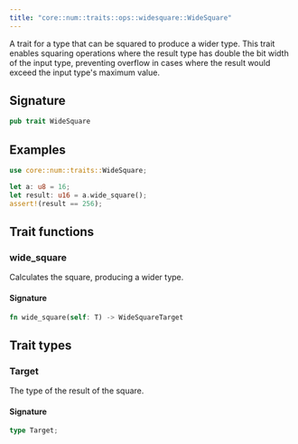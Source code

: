 ```yaml
---
title: "core::num::traits::ops::widesquare::WideSquare"
---
```


A trait for a type that can be squared to produce a wider type.
This trait enables squaring operations where the result type has double
the bit width of the input type, preventing overflow in cases where the
result would exceed the input type's maximum value.

## Signature

```rust
pub trait WideSquare
```



## Examples

```rust
use core::num::traits::WideSquare;

let a: u8 = 16;
let result: u16 = a.wide_square();
assert!(result == 256);
```


## Trait functions

### wide_square



Calculates the square, producing a wider type.





#### Signature

```rust
fn wide_square(self: T) -> WideSquareTarget
```


## Trait types

### Target

The type of the result of the square.


#### Signature

```rust
type Target;
```


